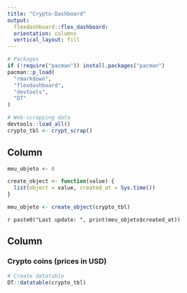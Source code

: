 ```yaml
---
title: "Crypto-Dashboard"
output: 
  flexdashboard::flex_dashboard:
  orientation: columns
  vertical_layout: fill
---
```

  
```r
# Packages
if (!require("pacman")) install.packages("pacman")
pacman::p_load(
  "rmarkdown",
  "flexdashboard",
  "devtools",
  "DT"
)

# Web-scrapping data
devtools::load_all()
crypto_tbl <- crypt_scrap()
```

Column {.sidebar data-width=180}
-----------------------------------------------------------------------

```r
meu_objeto <- 0

create_object <- function(value) {  
  list(object = value, created_at = Sys.time())  
}  

meu_objeto <- create_object(crypto_tbl) 
```

`r paste0("Last update: ", print(meu_objeto$created_at))`

Column
-----------------------------------------------------------------------
  
### Crypto coins (prices in USD)
  
```r
# Create datatable
DT::datatable(crypto_tbl)

```
